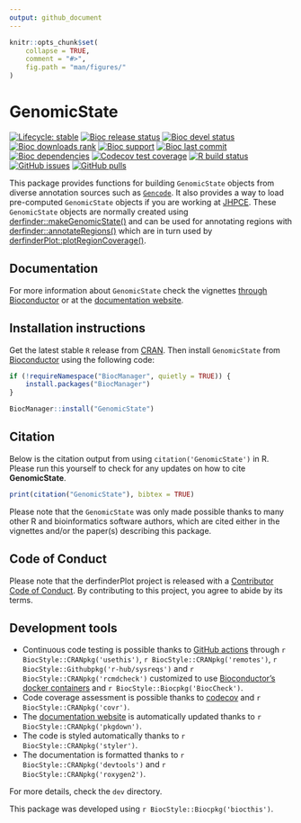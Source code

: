 ```yaml
---
output: github_document
---
```


<!-- README.md is generated from README.Rmd. Please edit that file -->

```r
knitr::opts_chunk$set(
    collapse = TRUE,
    comment = "#>",
    fig.path = "man/figures/"
)
```

# GenomicState

<!-- badges: start -->
[![Lifecycle: stable](https://img.shields.io/badge/lifecycle-stable-brightgreen.svg)](https://www.tidyverse.org/lifecycle/#stable)
[![Bioc release status](http://www.bioconductor.org/shields/build/release/data-experiment/GenomicState.svg)](https://bioconductor.org/checkResults/release/data-experiment-LATEST/GenomicState)
[![Bioc devel status](http://www.bioconductor.org/shields/build/devel/data-experiment/GenomicState.svg)](https://bioconductor.org/checkResults/devel/data-experiment-LATEST/GenomicState)
[![Bioc downloads rank](https://bioconductor.org/shields/downloads/release/GenomicState.svg)](http://bioconductor.org/packages/stats/bioc/GenomicState/)
[![Bioc support](https://bioconductor.org/shields/posts/GenomicState.svg)](https://support.bioconductor.org/tag/GenomicState)
[![Bioc last commit](https://bioconductor.org/shields/lastcommit/devel/data-experiment/GenomicState.svg)](http://bioconductor.org/checkResults/devel/data-experiment-LATEST/GenomicState/)
[![Bioc dependencies](https://bioconductor.org/shields/dependencies/release/GenomicState.svg)](https://bioconductor.org/packages/release/data-experiment/html/GenomicState.html#since)
[![Codecov test coverage](https://codecov.io/gh/LieberInstitute/GenomicState/branch/devel/graph/badge.svg)](https://codecov.io/gh/LieberInstitute/GenomicState?branch=devel)
[![R build status](https://github.com/LieberInstitute/GenomicState/workflows/R-CMD-check-bioc/badge.svg)](https://github.com/LieberInstitute/GenomicState/actions)
[![GitHub issues](https://img.shields.io/github/issues/LieberInstitute/GenomicState)](https://github.com/LieberInstitute/GenomicState/issues)
[![GitHub pulls](https://img.shields.io/github/issues-pr/LieberInstitute/GenomicState)](https://github.com/LieberInstitute/GenomicState/pulls)
<!-- badges: end -->

This package provides functions for building `GenomicState` objects from diverse annotation sources such as [`Gencode`](https://www.gencodegenes.org/human/releases.html). It also provides a way to load pre-computed `GenomicState` objects if you are working at [JHPCE](https://jhpce.jhu.edu/). These `GenomicState` objects are normally created using [derfinder::makeGenomicState()](http://lcolladotor.github.io/derfinder/reference/makeGenomicState.html) and can be used for annotating regions with [derfinder::annotateRegions()](http://lcolladotor.github.io/derfinder/reference/annotateRegions.html) which are in turn used by [derfinderPlot::plotRegionCoverage()](http://leekgroup.github.io/derfinderPlot/reference/plotRegionCoverage.html).

## Documentation

For more information about `GenomicState` check the vignettes [through Bioconductor](http://bioconductor.org/packages/GenomicState) or at the [documentation website](http://lieberinstitute.github.io/GenomicState).

## Installation instructions

Get the latest stable `R` release from [CRAN](http://cran.r-project.org/). Then install `GenomicState` from [Bioconductor](http://bioconductor.org/) using the following code:

```r
if (!requireNamespace("BiocManager", quietly = TRUE)) {
    install.packages("BiocManager")
}

BiocManager::install("GenomicState")
```

## Citation

Below is the citation output from using `citation('GenomicState')` in R. Please 
run this yourself to check for any updates on how to cite __GenomicState__.

```r
print(citation("GenomicState"), bibtex = TRUE)
```

Please note that the `GenomicState` was only made possible thanks to many other R and bioinformatics software authors, which are cited either in the vignettes and/or the paper(s) describing this package.

## Code of Conduct
  
Please note that the derfinderPlot project is released with a [Contributor Code of Conduct](https://contributor-covenant.org/version/2/0/CODE_OF_CONDUCT.html). By contributing to this project, you agree to abide by its terms.

## Development tools

* Continuous code testing is possible thanks to [GitHub actions](https://www.tidyverse.org/blog/2020/04/usethis-1-6-0/)  through `r BiocStyle::CRANpkg('usethis')`, `r BiocStyle::CRANpkg('remotes')`, `r BiocStyle::Githubpkg('r-hub/sysreqs')` and `r BiocStyle::CRANpkg('rcmdcheck')` customized to use [Bioconductor's docker containers](https://www.bioconductor.org/help/docker/) and `r BiocStyle::Biocpkg('BiocCheck')`.
* Code coverage assessment is possible thanks to [codecov](https://codecov.io/gh) and `r BiocStyle::CRANpkg('covr')`.
* The [documentation website](http://lieberinstitute.github.io/GenomicState) is automatically updated thanks to `r BiocStyle::CRANpkg('pkgdown')`.
* The code is styled automatically thanks to `r BiocStyle::CRANpkg('styler')`.
* The documentation is formatted thanks to `r BiocStyle::CRANpkg('devtools')` and `r BiocStyle::CRANpkg('roxygen2')`.

For more details, check the `dev` directory.

This package was developed using `r BiocStyle::Biocpkg('biocthis')`.
